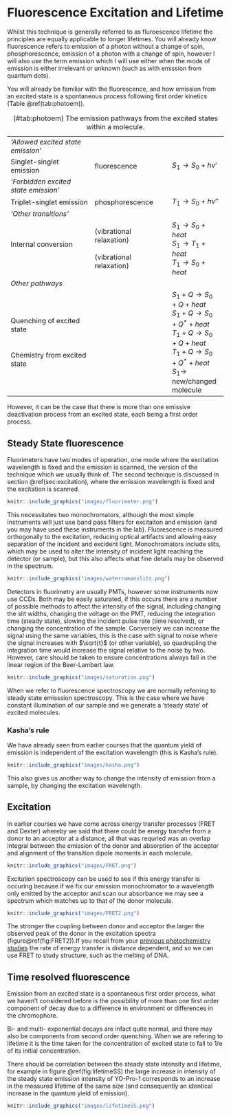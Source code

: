 # Fluorescence Excitation and Lifetime {#ch:fluorlif}

Whilst this technique is generally referred to as fluroescence lifetime the principles are equally applicable to longer lifetimes. You will already know fluorescence refers to emission of a photon without a change of spin, phosphorescence, emission of a photon with a change of spin, however I will also use the term emission which I will use either when the mode of emission is either irrelevant or unknown (such as with emission from quantum dots).

You will already be familiar with the fluorescence, and how emission from an excited state is a spontaneous process following first order kinetics (Table \@ref(tab:photoem)).

Table: (\#tab:photoem) The emission pathways from the excited states within a molecule.

| | | |
|:--------------|:-------------|:---------|
|*'Allowed excited state emission'* | | |
| Singlet-singlet emission| fluorescence | $S_1 \longrightarrow S_0 + h \nu '$|
|*'Forbidden excited state emission'*|||
| Triplet-singlet emission | phosphorescence |$T_1 \longrightarrow S_0 + h \nu ''$|
|*'Other transitions'* | | |
|Internal conversion <br> <Intersystem crossing> <br> <Intersystem crossing>  | (vibrational relaxation) <br> <br> (vibrational relaxation) | $S_1 \longrightarrow S_0 + heat$ <br> $S_1 \longrightarrow T_1 + heat$ <br> $T_1 \longrightarrow S_0 + heat$|
|*Other pathways*| | |
Quenching of excited state <br> <br> <br> Chemistry from excited state| | $S_1 + Q \longrightarrow S_0 + Q +heat$ <br> $S_1 + Q \longrightarrow S_0 + Q^\ast +heat$ <br> $T_1 + Q \longrightarrow S_0 + Q +heat$ <br> $T_1 + Q \longrightarrow S_0 + Q^\ast +heat$ <br> $S_1 \longrightarrow$ new/changed molecule |

However, it can be the case that there is more than one emissive deactivation process from an excited state, each being a first order process.

## Steady State fluorescence

Fluorimeters have two modes of operation, one mode where the excitation wavelength is fixed and the emission is scanned, the version of the technique which we usually think of. The second technique is discussed in section \@ref(sec:excitation), where the emission wavelength is fixed and the excitation is scanned.

```r
knitr::include_graphics("images/fluorimeter.png")
```

This necessitates two monochromators, although the most simple instruments will just use band pass filters for excitaiton and emission (and you may have used these instruments in the lab). Fluorescence is measured orthogonally to the excitation, reducing optical artifacts and allowing easy separation of the incident and excident light. Monochromators include slits, which may be used to alter the intensity of incident light reaching the detector (or sample), but this also affects what fine details may be observed in the spectrum.

```r
knitr::include_graphics("images/waterramanslits.png")
```

Detectors in fluorimetry are usually PMTs, however some instruments now use CCDs. Both may be easily saturated, if this occurs there are a number of possible methods to affect the intensity of the signal, including changing the slit widths, changing the voltage on the PMT, reducing the integration time (steady state), slowing the incident pulse rate (time resolved), or changing the concentration of the sample. Conversely we can increase the signal using the same variables, this is the case with signal to noise where the signal increases with $\sqrt{t}$ (or other variable), so quadrupling the integration time would increase the signal relative to the noise by two. However, care should be taken to ensure concentrations always fall in the linear region of the Beer-Lambert law.

```r
knitr::include_graphics("images/saturation.png")
```

When we refer to fluorescence spectroscopy we are normally referring to steady state emisssion spectroscopy. This is the case where we have constant illumination of our sample and we generate a 'steady state' of excited molecules.

### Kasha's rule

We have already seen from earlier courses that the quantum yield of emission is independent of the excitation wavelength (this is Kasha's rule).

```r
knitr::include_graphics("images/kasha.png")
```

This also gives us another way to change the intensity of emission from a sample, by changing the excitation wavelength. 

## Excitation {#sec:excitation}

In earlier courses we have come across energy transfer processes (FRET and Dexter) whereby we said that there could be energy transfer from a donor to an acceptor at a distance, all that was requried was an overlap integral between the emission of the donor and absorption of the acceptor and alignment of the transition dipole moments in each molecule.

```r
knitr::include_graphics("images/FRET.png")
```

Excitation spectroscopy can be used to see if this energy transfer is occuring because if we fix our emission monochromator to a wavelength only emitted by the acceptor and scan our absorbance we may see a spectrum which matches up to that of the donor molecule.

```r
knitr::include_graphics("images/FRET2.png")
```

The stronger the coupling between donor and acceptor the larger the observed peak of the donor in the excitation spectra (figure\@ref(fig:FRET2)).If you recall from your [previous photochemistry studies](https://chemfd.github.io/Photochemistry_2/ch-Quench.html#sec:forster) the rate of energy transfer is distance dependent, and so we can use FRET to study structure, such as the melting of DNA.

## Time resolved fluorescence

Emission from an excited state is a spontaneous first order process, what we haven't considered before is the possibility of more than one first order component of decay due to a difference in environment or differences in the chromophore.

Bi- and multi- exponential decays are infact quite normal, and there may also be components from second order quenching. When we are refering to lifetime it is the time taken for the concentration of excited state to fall to 1/e of its initial concentration.

There should be correlation between the steady state intensity and lifetime, for example in  figure \@ref(fig:lifetimeSS) the large increase in intensity of the steady state emission intensity of YO-Pro-1 corresponds to an increase in the measured lifetime of the same size (and consequently an identical increase in the quantum yield of emission).

```r
knitr::include_graphics("images/lifetimeSS.png")
```
